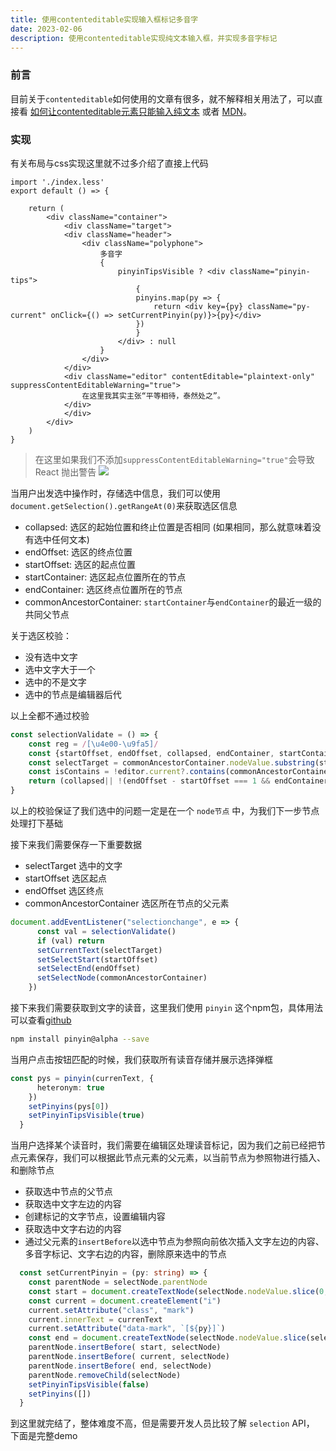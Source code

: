 ```yaml
---
title: 使用contenteditable实现输入框标记多音字
date: 2023-02-06
description: 使用contenteditable实现纯文本输入框，并实现多音字标记
---
```


### 前言

目前关于`contenteditable`如何使用的文章有很多，就不解释相关用法了，可以直接看 [如何让contenteditable元素只能输入纯文本](https://www.zhangxinxu.com/wordpress/2016/01/contenteditable-plaintext-only/) 或者
[MDN](https://developer.mozilla.org/zh-CN/docs/Web/API/HTMLElement/contentEditable)。

### 实现

有关布局与css实现这里就不过多介绍了直接上代码

```tsx
import './index.less'
export default () => {

    return (
        <div className="container">
            <div className="target">
            <div className="header">
                <div className="polyphone">
                    多音字
                    {
                        pinyinTipsVisible ? <div className="pinyin-tips">
                            {
                            pinyins.map(py => {
                                return <div key={py} className="py-current" onClick={() => setCurrentPinyin(py)}>{py}</div>
                            })
                            }
                        </div> : null
                    }
                </div>
            </div>
            <div className="editor" contentEditable="plaintext-only" suppressContentEditableWarning="true">
                在这里我其实主张“平等相待，泰然处之”。
            </div>
            </div>
        </div>
    )
}
```

> 在这里如果我们不添加`suppressContentEditableWarning="true"`会导致 React 抛出警告
![](https://cdn.overdev.cn/imagespolyphonic-word-react-error.webp)

当用户出发选中操作时，存储选中信息，我们可以使用`document.getSelection().getRangeAt(0)`来获取选区信息
- collapsed: 选区的起始位置和终止位置是否相同 (如果相同，那么就意味着没有选中任何文本)
- endOffset: 选区的终点位置
- startOffset: 选区的起点位置
- startContainer: 选区起点位置所在的节点
- endContainer: 选区终点位置所在的节点
- commonAncestorContainer: `startContainer`与`endContainer`的最近一级的共同父节点

关于选区校验：
- 没有选中文字
- 选中文字大于一个
- 选中的不是文字
- 选中的节点是编辑器后代

以上全都不通过校验
```ts
const selectionValidate = () => {
    const reg = /[\u4e00-\u9fa5]/
    const {startOffset, endOffset, collapsed, endContainer, startContainer, commonAncestorContainer} = document.getSelection().getRangeAt(0)
    const selectTarget = commonAncestorContainer.nodeValue.substring(startOffset, endOffset)
    const isContains = !editor.current?.contains(commonAncestorContainer)
    return (collapsed|| !(endOffset - startOffset === 1 && endContainer === startContainer) || !reg.test(selectTarget || isContains))
}
```

以上的校验保证了我们选中的问题一定是在一个 `node节点` 中，为我们下一步节点处理打下基础

接下来我们需要保存一下重要数据
- selectTarget 选中的文字
- startOffset 选区起点
- endOffset 选区终点
- commonAncestorContainer 选区所在节点的父元素
```ts
document.addEventListener("selectionchange", e => {
      const val = selectionValidate()
      if (val) return
      setCurrentText(selectTarget)
      setSelectStart(startOffset)
      setSelectEnd(endOffset)
      setSelectNode(commonAncestorContainer)
    })
```

接下来我们需要获取到文字的读音，这里我们使用 `pinyin` 这个npm包，具体用法可以查看[github](https://github.com/hotoo/pinyin)

```sh
npm install pinyin@alpha --save
```

当用户点击按钮匹配的时候，我们获取所有读音存储并展示选择弹框

```ts
const pys = pinyin(currenText, {
      heteronym: true
    })
    setPinyins(pys[0])
    setPinyinTipsVisible(true)
  }
```

当用户选择某个读音时，我们需要在编辑区处理读音标记，因为我们之前已经把节点元素保存，我们可以根据此节点元素的父元素，以当前节点为参照物进行插入、和删除节点
- 获取选中节点的父节点
- 获取选中文字左边的内容
- 创建标记的文字节点，设置编辑内容
- 获取选中文字右边的内容
- 通过父元素的`insertBefore`以选中节点为参照向前依次插入文字左边的内容、多音字标记、文字右边的内容，删除原来选中的节点

```ts
  const setCurrentPinyin = (py: string) => {
    const parentNode = selectNode.parentNode
    const start = document.createTextNode(selectNode.nodeValue.slice(0, selectStart))
    const current = document.createElement("i")
    current.setAttribute("class", "mark")
    current.innerText = currenText
    current.setAttribute("data-mark", `[${py}]`)
    const end = document.createTextNode(selectNode.nodeValue.slice(selectEnd))
    parentNode.insertBefore( start, selectNode)
    parentNode.insertBefore( current, selectNode)
    parentNode.insertBefore( end, selectNode)
    parentNode.removeChild(selectNode)
    setPinyinTipsVisible(false)
    setPinyins([])
  }
```

到这里就完结了，整体难度不高，但是需要开发人员比较了解 `selection` API， 下面是完整demo

<ContenteditableEitorMark />
